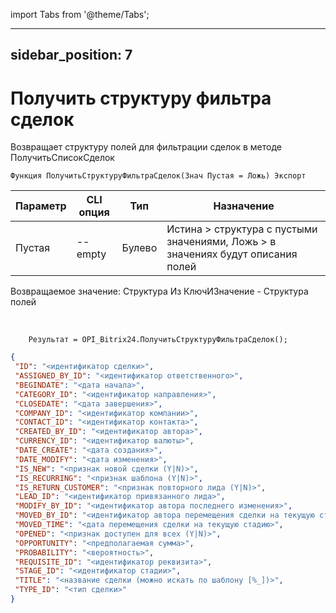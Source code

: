 ﻿import Tabs from '@theme/Tabs';

---
sidebar_position: 7
---

# Получить структуру фильтра сделок
 Возвращает структуру полей для фильтрации сделок в методе ПолучитьСписокСделок



`Функция ПолучитьСтруктуруФильтраСделок(Знач Пустая = Ложь) Экспорт`

  | Параметр | CLI опция | Тип | Назначение |
  |-|-|-|-|
  | Пустая | --empty | Булево | Истина > структура с пустыми значениями, Ложь > в значениях будут описания полей |

  
  Возвращаемое значение:   Структура Из КлючИЗначение - Структура полей

<br/>




```bsl title="Пример кода"
    Результат = OPI_Bitrix24.ПолучитьСтруктуруФильтраСделок();
```
    



```json title="Результат"
{
 "ID": "<идентификатор сделки>",
 "ASSIGNED_BY_ID": "<идентификатор ответственного>",
 "BEGINDATE": "<дата начала>",
 "CATEGORY_ID": "<идентификатор направления>",
 "CLOSEDATE": "<дата завершения>",
 "COMPANY_ID": "<идентификатор компании>",
 "CONTACT_ID": "<идентификатор контакта>",
 "CREATED_BY_ID": "<идентификатор автора>",
 "CURRENCY_ID": "<идентификатор валюты>",
 "DATE_CREATE": "<дата создания>",
 "DATE_MODIFY": "<дата изменения>",
 "IS_NEW": "<признак новой сделки (Y|N)>",
 "IS_RECURRING": "<признак шаблона (Y|N)>",
 "IS_RETURN_CUSTOMER": "<признак повторного лида (Y|N)>",
 "LEAD_ID": "<идентификатор привязанного лида>",
 "MODIFY_BY_ID": "<идентификатор автора последнего изменения>",
 "MOVED_BY_ID": "<идентификатор автора перемещения сделки на текущую стадию>",
 "MOVED_TIME": "<дата перемещения сделки на текущую стадию>",
 "OPENED": "<признак доступен для всех (Y|N)>",
 "OPPORTUNITY": "<предполагаемая сумма>",
 "PROBABILITY": "<вероятность>",
 "REQUISITE_ID": "<идентификатор реквизита>",
 "STAGE_ID": "<идентификатор стадии>",
 "TITLE": "<название сделки (можно искать по шаблону [%_])>",
 "TYPE_ID": "<тип сделки>"
}
```
